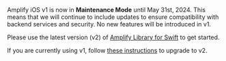 <Callout warning>

Amplify iOS v1 is now in **Maintenance Mode** until May 31st, 2024. This means that we will continue to include updates to ensure compatibility with backend services and security. No new features will be introduced in v1.

Please use the latest version (v2) of [Amplify Library for Swift]() to get started.

If you are currently using v1, follow [these instructions]() to upgrade to v2.

</Callout>
